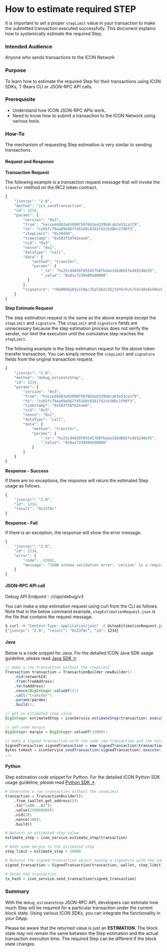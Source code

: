 # How to estimate required STEP

It is important to set a proper `stepLimit` value in your transaction to make the submitted transaction executed successfully. This document explains how to systemically estimate the required Step.

### Intended Audience

Anyone who sends transactions to the ICON Network

### Purpose

To learn how to estimate the required Step for their transactions using ICON SDKs, T-Bears CLI or JSON-RPC API calls.

### Prerequisite

* Understand how ICON JSON-RPC APIs work.
* Need to know how to submit a transaction to the ICON Network using various tools.

### How-To

The mechanism of requesting Step estimation is very similar to sending transactions.

#### Request and Response

**Transaction Request**

The following example is a transaction request message that will invoke the `transfer` method on the IRC2 token contract.

```javascript
{
    "jsonrpc": "2.0",
    "method": "icx_sendTransaction",
    "id": 1234,
    "params": {
        "version": "0x3",
        "from": "hxcced4d83a03098f5976b5ed339b0cab3e51ca1f9",
        "to": "cx65fc79aa09e867fd51d0c8361f42cb38bc1f08f3",
        "stepLimit": "0x30d40",
        "timestamp": "0x583f58f62eae0",
        "nid": "0x3",
        "nonce": "0x1",
        "dataType": "call",
        "data": {
            "method": "transfer",
            "params": {
                "_to": "hx25cd4028f055457b8fbdae1dbd8b5fe465248e55",
                "_value": "0x8ac7230489e80000"
          }
        },
        "signature": "rBaH0U6y85y1CWp/JbalUbzLVGjtGYG+hut/G5o30vBxhWoxPYtSYBQu6X0Tak1SdcnlZSCJL7DeOeKmI4y+5wE="
    }
}
```

**Step Estimate Request**

The step estimation request is the same as the above example except the `stepLimit` and `signature`. The `stepLimit` and `signature` fields are unnecessary because the step estimation process does not verify the sender, nor limit the execution until the cumulative step reaches the `stepLimit`.

The following example is the Step estimation request for the above token transfer transaction. You can simply remove the `stepLimit` and `signature` fields from the original transaction request.

```javascript
{
    "jsonrpc": "2.0",
    "method": "debug_estimateStep",
    "id": 1234,
    "params": {
        "version": "0x3",
        "from": "hxcced4d83a03098f5976b5ed339b0cab3e51ca1f9",
        "to": "cx65fc79aa09e867fd51d0c8361f42cb38bc1f08f3",
        "timestamp": "0x583f58f62eae0",
        "nid": "0x3",
        "nonce": "0x1",
        "dataType": "call",
        "data": {
            "method": "transfer",
            "params": {
                "_to": "hx25cd4028f055457b8fbdae1dbd8b5fe465248e55",
                "_value": "0x8ac7230489e80000"
            }
        }
    }
}
```

**Response - Success**

If there are no exceptions, the response will return the estimated Step usage as follows.

```javascript
{
    "jsonrpc": "2.0",
    "id": 1234,
    "result": "0x23f8c"
}
```

**Response - Fail**

If there is an exception, the response will show the error message.

```javascript
{
    "jsonrpc": "2.0",
    "id": 1234,
    "error": {
        "code": -32602,
        "message": "JSON schema validation error: 'version' is a required property"
    }
}
```

#### JSON-RPC API call

Debug API Endpoint : :///api/debug/v3

You can make a step estimation request using curl from the CLI as follows. Note that in the below command example, `stepEstimationRequest.json` is the file that contains the request message.

```bash
$ curl -H "Content-Type: application/json" -d @stepEstimationRequest.json https://bicon.net.solidwallet.io/api/debug/v3
{"jsonrpc": "2.0", "result": "0x23f8c", "id": 1234}
```

#### Java

Below is a code snippet for Java. For the detailed ICON Java SDK usage guideline, please read [Java SDK ↗](https://github.com/icon-project/icon-sdk-java).

```java
// make a raw transaction without the stepLimit
Transaction transaction = TransactionBuilder.newBuilder()
    .nid(networkId)
    .from(fromAddress)
    .to(toAddress)
    .nonce(BigInteger.valueOf(1))
    .call("transfer")
    .params(params)
    .build();

// get an estimated step value
BigInteger estimatedStep = iconService.estimateStep(transaction).execute();

// set some margin
BigInteger margin = BigInteger.valueOf(10000);

// make a signed transaction with the same raw transaction and the estimated step
SignedTransaction signedTransaction = new SignedTransaction(transaction, wallet, estimatedStep.add(margin));
Bytes txHash = iconService.sendTransaction(signedTransaction).execute();
...
```

#### Python

Step estimation code snippet for Python. For the detailed ICON Python SDK usage guideline, please read [Python SDK ↗](https://github.com/icon-project/icon-sdk-python).

```python
# Generates a raw transaction without the stepLimit
transaction = TransactionBuilder()\
    .from_(wallet.get_address())\
    .to("cx00...02")\
    .value(150000000)\
    .nid(3)\
    .nonce(100)\
    .build()

# Returns an estimated step value
estimate_step = icon_service.estimate_step(transaction)

# Adds some margin to the estimated step
step_limit = estimate_step + 10000

# Returns the signed transaction object having a signature with the same raw transaction and the estimated step
signed_transaction = SignedTransaction(transaction, wallet, step_limit)

# Sends the transaction
tx_hash = icon_service.send_transaction(signed_transaction)
```

### Summary

With the `debug_estimateStep` JSON-RPC API, developers can estimate how much Step will be required for a particular transaction under the current block state. Using various ICON SDKs, you can integrate the functionality in your DApp.

Please be aware that the returned value is just an **ESTIMATION**. The block state may not remain the same between the Step estimation and the actual transaction execution time. The required Step can be different if the block state changes.
